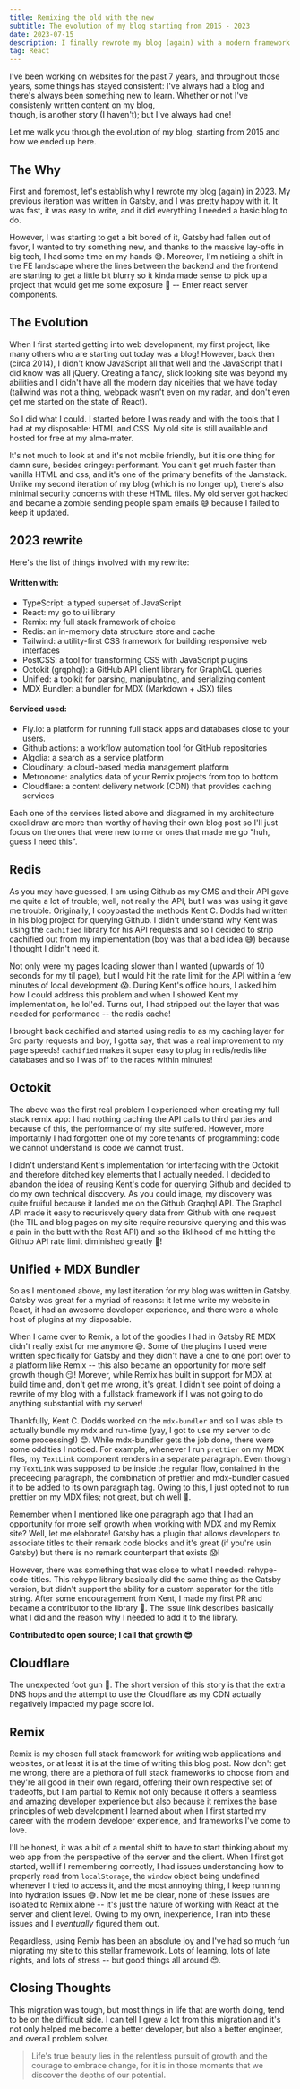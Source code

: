 ```yaml
---
title: Remixing the old with the new
subtitle: The evolution of my blog starting from 2015 - 2023
date: 2023-07-15
description: I finally rewrote my blog (again) with a modern framework
tag: React
---
```


I've been working on websites for the past 7 years, and throughout those years,
some things has stayed consistent: I've always had a blog and there's always been
something new to learn. Whether or not I've consistenly written content on my blog,  
though, is another story (I haven't); but I've always had one!

Let me walk you through the evolution of my blog, starting from 2015 and how we
ended up here.

<InlineImage
  lazyLoadImage
  openInNewTab
  className="hover:scale-[1.15] transition-duration-500 transition-transform"
  containerClassName="mx-0 lg:mx-0"
  src="https://res.cloudinary.com/dinypqsgl/image/upload/v1682531788/blog/old-blog_gfjyll.png"
  alt="some thingy"
/>

## The Why

First and foremost, let's establish why I rewrote my blog (again) in 2023. My
previous iteration was written in <TextLink href="https://www.gatsbyjs.com/">Gatsby</TextLink>, and I was pretty
happy with it. It was fast, it was easy to write, and it did everything I needed
a basic blog to do.

However, I was starting to get a bit bored of it, Gatsby had fallen out of
favor, I wanted to try something new, and thanks to the massive lay-offs in big
tech, I had some time on my hands 😅. Moreover, I'm noticing a shift in the 
FE landscape where the lines between the backend and the frontend are starting to 
get a little bit blurry  so it kinda made sense to pick up a project that would get me 
some exposure 💨 -- <TextLink href="https://www.patterns.dev/posts/react-server-components">Enter react server components</TextLink>.

## The Evolution

When I first started getting into web development, my first project, like many others who are starting out today was a blog! 
However, back then (circa 2014), I didn't know JavaScript all that well and the JavaScript that I did know was all jQuery. 
Creating a fancy, slick looking site was beyond my abilities and I didn't have all the modern day niceities that we have today 
(tailwind was not a thing, webpack wasn't even on my radar, and don't even get me started on the state of React).

So I did what I could. I started before I was ready and with the tools that I had at my disposable: HTML and CSS. 
My old site is still available and hosted for free at my <TextLink href="https://www.sfu.ca/~tbains/old_site/html/home.html">alma-mater</TextLink>.

<LazyGiphy
  containerClassName='w-[50%] pb-[50%]'
  src="https://giphy.com/embed/qlKs0m0GxHN6ycbDmV"
  giphyAttributionSrc="https://giphy.com/gifs/pudgypenguins-aintmuch-aintmuchmoons-honnestworkmoon-qlKs0m0GxHN6ycbDmV"
/>

It's not much to look at and it's not mobile friendly, but it is one thing for damn sure, besides cringey: performant. 
You can't get much faster than vanilla HTML and css, and it's one of the primary benefits of the <TextLink href="https://jamstack.org/why-jamstack/">Jamstack</TextLink>.
Unlike my second iteration of my blog (which is no longer up), there's also minimal security concerns with these HTML files. 
My old server got hacked and became a zombie sending people spam emails 😅 because I failed to keep it updated.

## 2023 rewrite

Here's the list of things involved with my rewrite:

#### Written with:
- TypeScript: a typed superset of JavaScript
- React: my go to ui library
- Remix: my full stack framework of choice
- Redis: an in-memory data structure store and cache
- Tailwind: a utility-first CSS framework for building responsive web interfaces
- PostCSS: a tool for transforming CSS with JavaScript plugins
- Octokit (grqphql): a GitHub API client library for GraphQL queries
- Unified: a toolkit for parsing, manipulating, and serializing content
- MDX Bundler: a bundler for MDX (Markdown + JSX) files

#### Serviced used:
- Fly.io: a platform for running full stack apps and databases close to your users.
- Github actions: a workflow automation tool for GitHub repositories
- Algolia: a search as a service platform
- Cloudinary: a cloud-based media management platform
- Metronome: analytics data of your Remix projects from top to bottom
- Cloudflare: a content delivery network (CDN) that provides caching services


<InlineImage
  lazyLoadImage
  openInNewTab
  className="hover:scale-[1.15] transition-duration-500 transition-transform"
  containerClassName="mx-0 lg:mx-0"
  src="https://res.cloudinary.com/dinypqsgl/image/upload/v1689464313/blog/arch_rkhewd.png"
  alt="Archtitecture diagram from excalidraw for taranveerbains.ca"
/>

Each one of the services listed above and diagramed in my architecture exaclidraw are more than worthy of having their own blog post 
so I'll just focus on the ones that were new to me or ones that made me go "huh, guess I need this".

## Redis

As you may have guessed, I am using Github as my CMS and their API gave me quite a lot of trouble; well, not really the API, 
but I was was using it gave me trouble. Originally, I copypastad the methods Kent C. Dodds 
had written in his blog project for querying Github. I didn't understand why Kent was using the `cachified` 
library for his API requests and so I decided to strip cachified out from my implementation (boy was that a bad idea 😅) 
because I thought I didn't need it.

Not only were my pages loading slower than I wanted (upwards of 10 seconds for my til page), 
but I would hit the rate limit for the API within a few minutes of local development 😱. 
During Kent's office hours, I asked him how I could address this problem and when I showed Kent my implementation, 
he lol'ed. Turns out, I had stripped out the layer that was needed for performance -- the redis cache!

I brought back cachified and started using redis to as my caching layer for 3rd party requests and boy, I gotta say, 
that was a real improvement to my page speeds! `cachified` makes it super easy to plug in redis/redis like databases 
and so I was off to the races within minutes!

## Octokit

The above was the first real problem I experienced when creating my full stack remix app: I had nothing caching 
the API calls to third parties and because of this, the performance of my site suffered. However, more importatnly 
I had forgotten one of my core tenants of programming: code we cannot understand is code we cannot trust.

I didn't understand Kent's implementation for interfacing with the Octokit and therefore ditched key elements that 
I actually needed. I decided to abandon the idea of reusing Kent's code for querying Github and decided to do my own 
technical discovery. As you could image, my discovery was quite fruiful because it landed me on the Github Graqhql API. 
The Graphql API made it easy to recurisvely query data from Github with one request (the TIL and blog pages on my site 
require recursive querying and this was a pain in the butt with the Rest API) and so the liklihood of me hitting the Github 
API rate limit diminished greatly 🎉!

## Unified + MDX Bundler
So as I mentioned above, my last iteration for my blog was written in Gatsby. Gatsby was great for a myriad of reasons: 
it let me write my website in React, it had an awesome developer experience, and there were a whole host of plugins at my disposable.

When I came over to Remix, a lot of the goodies I had in Gatsby RE MDX didn't really exist for me anymore 😅. Some of the plugins 
I used were written specifically for Gatsby and they didn't have a one to one port over to a platform like Remix -- this also 
became an opportunity for more self growth though 😏! 
Morever, while Remix has <TextLink href="https://github.com/kentcdodds/mdx-bundler">built in support for MDX</TextLink> 
at build time and, don't get me wrong, it's great, I didn't see point of doing a rewrite of my blog with a fullstack 
framework if I was not going to do anything substantial with my server!

Thankfully, Kent C. Dodds worked on the `mdx-bundler` and so I was able to actually bundle my mdx and run-time 
(yay, I got to use my server to do some processing!) 😊. While mdx-bundler gets the job done, there were some oddities I noticed. 
For example, whenever I run `prettier` on my MDX files, my `TextLink` component renders in a separate paragraph. 
Even though my `TextLink` was supposed to be inside the regular flow, contained in the preceeding paragraph, 
the combination of prettier and mdx-bundler casued it to be added to its own paragraph tag. 
Owing to this, I just opted not to run prettier on my MDX files; not great, but oh well 🤷.

Remember when I mentioned like one paragraph ago that I had an opportunity for more self growth when working 
with MDX and my Remix site? Well, let me elaborate! <TextLink href="https://www.gatsbyjs.com/plugins/gatsby-remark-code-titles/">Gatsby has a plugin</TextLink> 
 that allows developers to associate titles 
to their remark code blocks and it's great (if you're usin Gatsby) but there is no remark counterpart that exists 😱!

However, there was something that was close to what I needed: <TextLink href="https://github.com/rockchalkwushock/rehype-code-titles">rehype-code-titles</TextLink>.
This rehype library basically did the same thing as the Gatsby version, but didn't support the ability for a custom separator for the title string. 
After some encouragement from Kent, I made my first PR and became a contributor to the library 🎉. 
The <TextLink href="https://github.com/rockchalkwushock/rehype-code-titles#contributors-">issue link</TextLink> describes basically what I did and the reason why I needed to add it to the library. 

**Contributed to open source; I call that growth 😎**

## Cloudflare

<Callout
 type="warning"
 title="I'm dumb!"
 description="Cloudflare is great; I just don't know what I'm doing with it"
/>


The unexpected foot gun 🤣. The short version of this story is that the extra DNS hops and the attempt to use the Cloudflare as my CDN
actually negatively impacted my page score lol.

## Remix

Remix is my chosen full stack framework for writing web applications and websites, or at least it is at the time of writing this blog post. 
Now don't get me wrong, there are a plethora of full stack frameworks to choose from and they're all good in their own regard, 
offering their own respective set of tradeoffs, but I am partial to Remix not only because it offers a seamless and amazing developer 
experience but also because it remixes the base principles of web development I learned about when I first started my career with 
the modern developer experience, and frameworks I've come to love.  

I'll be honest, it was a bit of a mental shift to have to start thinking about my web app from the perspective of the server and the client. 
When I first got started, well if I remembering correctly, I had issues understanding how to properly read from `localStorage`, 
the `window` object being undefined whenever I tried to access it, and the most annoying thing, I keep running into hydration issues 😅. 
Now let me be clear, none of these issues are isolated to Remix alone -- it's just the nature of working with React at the server and client level. 
Owing to my own, inexperience, I ran into these issues and I _eventually_ figured them out. 

Regardless, using Remix has been an absolute joy and I've had so much fun migrating my site to this stellar framework. Lots of learning, lots of 
late nights, and lots of stress -- but good things all around 😍.

## Closing Thoughts

This migration was tough, but most things in life that are worth doing, tend to be on the difficult side. I can tell I grew a lot from this migration 
and it's not only helped me become a better developer, but also a better engineer, and overall problem solver.

<BlockQuote>
Life's true beauty lies in the relentless pursuit of growth and 
the courage to embrace change, for it is in those moments that we 
discover the depths of our potential.
</BlockQuote>

